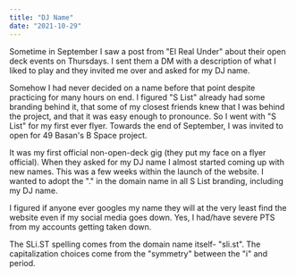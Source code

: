 ```yaml
---
title: "DJ Name"
date: "2021-10-29"
---
```


Sometime in September I saw a post from "El Real Under" about their open deck
events on Thursdays. I sent them a DM with a description of what I
liked to play and they invited me over and asked for my DJ name.

Somehow I had never decided on a name before that point despite
practicing for many hours on end. I figured "S List" already had
some branding behind it, that some of my closest friends knew
that I was behind the project, and that it was easy enough to
pronounce. So I went with "S List" for my first ever flyer. Towards
the end of September, I was invited to open for 49 Basan's B Space project.

It was my first official non-open-deck gig (they put my face on a
flyer official). When they asked for my DJ name I almost started coming up with new names. This was a few weeks within the launch of the website. I wanted to adopt the "." in the domain name in all S List branding, including my DJ name.

I figured if anyone ever googles my name they will at the very least find the website even if my social media goes down.
Yes, I had/have severe PTS from my accounts getting taken down.

The SLi.ST spelling comes from the domain name itself- "sli.st". The capitalization choices come from the "symmetry" between the "i" and period.

<!-- {/* <p>
          NYC born and raised. Arrived in CDMX June 7, '21. Started the SLi.ST
          flyer sharing project mid-July. A common face on the hard techno
          dancefloors, many ravers know him as S----. However, many more know
          him as the relatively anonymous SLi.ST due to his overly personal rave
          stories and bizarre history of community (re)building.
        </p> */}

        {/* <ul>
          <li>
            March 2021: discovered the Colombian influenced dark techno scene in
            NYC and fell in love.
          </li>
          <li>
            July: came to CDMX on a one-way to see if I could find a similar
            scene with plans to go explore more of Mexico after a couple weeks.
          </li>
          <li>
            Discovered a much darker, filthier, and more experimental techno
            scene in CDMX. Fell in love and abandoned all other plans.
          </li>
          <li>
            Started the SLi.ST flyer sharing project anonymously in July.
            Started going to a lot of events and meeting more people (especially
            a lot of DJs whose music tastes I liked).
          </li>
          <li>
            Had a quarter-life crisis and realized I loved the music scene and
            that I also needed to share my personal tastes with the people
            around me so that I could be happy with myself and find inner peace.
          </li>
          <li>
            Started watcing youtube videos on DJing, downloaded some music, and
            basically started telling everyone around me that I was trying to
            become a DJ. Asked friends if I could play b2b with them in order to
            learn from them. (Very casual but very informative).
          </li>
          <li>
            Got my first couple gigs in September and Octobber at "The Real
            Under" and "49 Basan". Organizers liked my taste in dark melodic
            house/techno.
          </li>
          <li>
            January 1st, saw a flyer for a 7am afterparty at NIX. A DJ friend
            asked if I had my USB and if I'd like to play later. I said yes. Got
            to play for a bunch of people who gave me some of the most
            encouraging words ever about my skills and taste in progressive
            house and dark industrial techno. Big confidence boost so I wrote up
            my very first EPK (Jan 3rd).
          </li>
        </ul> */} -->
